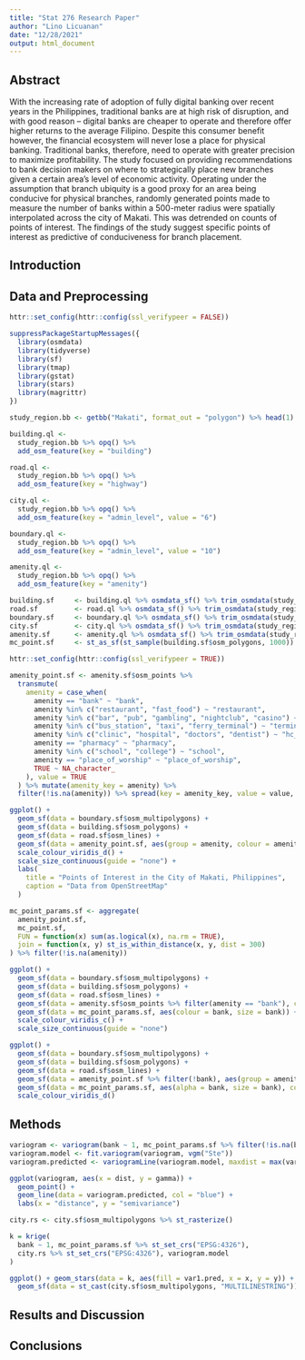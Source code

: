 ```yaml
---
title: "Stat 276 Research Paper"
author: "Lino Licuanan"
date: "12/28/2021"
output: html_document
---
```


## Abstract

With the increasing rate of adoption of fully digital banking over recent years in the Philippines, traditional banks are at high risk of disruption, and with good reason -- digital banks are cheaper to operate and therefore offer higher returns to the average Filipino. Despite this consumer benefit however, the financial ecosystem will never lose a place for physical banking. Traditional banks, therefore, need to operate with greater precision to maximize profitability. The study focused on providing recommendations to bank decision makers on where to strategically place new branches given a certain area's level of economic activity. Operating under the assumption that branch ubiquity is a good proxy for an area being conducive for physical branches, randomly generated points made to measure the number of banks within a 500-meter radius were spatially interpolated across the city of Makati. This was detrended on counts of points of interest. The findings of the study suggest specific points of interest as predictive of conduciveness for branch placement.

## Introduction

## Data and Preprocessing 

```r
httr::set_config(httr::config(ssl_verifypeer = FALSE))

suppressPackageStartupMessages({
  library(osmdata)
  library(tidyverse)
  library(sf)
  library(tmap)
  library(gstat)
  library(stars)
  library(magrittr)
})

study_region.bb <- getbb("Makati", format_out = "polygon") %>% head(1)

building.ql <- 
  study_region.bb %>% opq() %>% 
  add_osm_feature(key = "building")

road.ql <- 
  study_region.bb %>% opq() %>% 
  add_osm_feature(key = "highway")

city.ql <- 
  study_region.bb %>% opq() %>% 
  add_osm_feature(key = "admin_level", value = "6")

boundary.ql <- 
  study_region.bb %>% opq() %>% 
  add_osm_feature(key = "admin_level", value = "10")

amenity.ql <- 
  study_region.bb %>% opq() %>% 
  add_osm_feature(key = "amenity")

building.sf     <- building.ql %>% osmdata_sf() %>% trim_osmdata(study_region.bb)
road.sf         <- road.ql %>% osmdata_sf() %>% trim_osmdata(study_region.bb)
boundary.sf     <- boundary.ql %>% osmdata_sf() %>% trim_osmdata(study_region.bb)
city.sf         <- city.ql %>% osmdata_sf() %>% trim_osmdata(study_region.bb)
amenity.sf      <- amenity.ql %>% osmdata_sf() %>% trim_osmdata(study_region.bb)
mc_point.sf     <- st_as_sf(st_sample(building.sf$osm_polygons, 1000))

httr::set_config(httr::config(ssl_verifypeer = TRUE))

amenity_point.sf <- amenity.sf$osm_points %>% 
  transmute(
    amenity = case_when(
      amenity == "bank" ~ "bank",
      amenity %in% c("restaurant", "fast_food") ~ "restaurant",
      amenity %in% c("bar", "pub", "gambling", "nightclub", "casino") ~ "bar",
      amenity %in% c("bus_station", "taxi", "ferry_terminal") ~ "terminal",
      amenity %in% c("clinic", "hospital", "doctors", "dentist") ~ "hc_facility",
      amenity == "pharmacy" ~ "pharmacy",
      amenity %in% c("school", "college") ~ "school",
      amenity == "place_of_worship" ~ "place_of_worship",
      TRUE ~ NA_character_
    ), value = TRUE
  ) %>% mutate(amenity_key = amenity) %>% 
  filter(!is.na(amenity)) %>% spread(key = amenity_key, value = value, fill = FALSE)

ggplot() + 
  geom_sf(data = boundary.sf$osm_multipolygons) +
  geom_sf(data = building.sf$osm_polygons) +
  geom_sf(data = road.sf$osm_lines) +
  geom_sf(data = amenity_point.sf, aes(group = amenity, colour = amenity)) +
  scale_colour_viridis_d() +
  scale_size_continuous(guide = "none") + 
  labs(
    title = "Points of Interest in the City of Makati, Philippines", 
    caption = "Data from OpenStreetMap"
  )
```

```r
mc_point_params.sf <- aggregate(
  amenity_point.sf,
  mc_point.sf,
  FUN = function(x) sum(as.logical(x), na.rm = TRUE),
  join = function(x, y) st_is_within_distance(x, y, dist = 300)
) %>% filter(!is.na(amenity))

ggplot() +
  geom_sf(data = boundary.sf$osm_multipolygons) +
  geom_sf(data = building.sf$osm_polygons) +
  geom_sf(data = road.sf$osm_lines) +
  geom_sf(data = amenity.sf$osm_points %>% filter(amenity == "bank"), col = "red") +
  geom_sf(data = mc_point_params.sf, aes(colour = bank, size = bank)) +
  scale_colour_viridis_c() +
  scale_size_continuous(guide = "none")

ggplot() +
  geom_sf(data = boundary.sf$osm_multipolygons) +
  geom_sf(data = building.sf$osm_polygons) +
  geom_sf(data = road.sf$osm_lines) +
  geom_sf(data = amenity_point.sf %>% filter(!bank), aes(group = amenity, colour = amenity)) +
  geom_sf(data = mc_point_params.sf, aes(alpha = bank, size = bank), col = "red") +
  scale_colour_viridis_d()
```

## Methods

```r
variogram <- variogram(bank ~ 1, mc_point_params.sf %>% filter(!is.na(bank)))
variogram.model <- fit.variogram(variogram, vgm("Ste"))
variogram.predicted <- variogramLine(variogram.model, maxdist = max(variogram$dist))

ggplot(variogram, aes(x = dist, y = gamma)) +
  geom_point() +
  geom_line(data = variogram.predicted, col = "blue") +
  labs(x = "distance", y = "semivariance")

city.rs <- city.sf$osm_multipolygons %>% st_rasterize()

k = krige(
  bank ~ 1, mc_point_params.sf %>% st_set_crs("EPSG:4326"),
  city.rs %>% st_set_crs("EPSG:4326"), variogram.model
)

ggplot() + geom_stars(data = k, aes(fill = var1.pred, x = x, y = y)) +
  geom_sf(data = st_cast(city.sf$osm_multipolygons, "MULTILINESTRING"))
```

## Results and Discussion

## Conclusions
